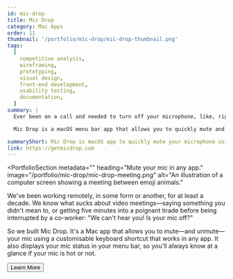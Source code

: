 ```yaml
---
id: mic-drop
title: Mic Drop
category: Mac Apps
order: 11
thumbnail: '/portfolio/mic-drop/mic-drop-thumbnail.png'
tags:
  [
    competitive analysis,
    wireframing,
    prototyping,
    visual design,
    front-end development,
    usability testing,
    documentation,
  ]
summary: |
  Ever been on a call and needed to turn off your microphone, like, right now, but couldn’t find the mute button quickly enough?

  Mic Drop is a macOS menu bar app that allows you to quickly mute and unmute yourself using a keyboard shortcut. It works with every meeting app out there—from Zoom to Slack, FaceTime to Houseparty.

summaryShort: Mic Drop is macOS app to quickly mute your microphone using a customisable keyboard shortcut or menu bar control.
link: https://getmicdrop.com
---
```




<PortfolioSection
  metadata=""
  heading="Mute your mic in any app."
  image="/portfolio/mic-drop/mic-drop-meeting.png"
  alt="An illustration of a computer screen showing a meeting between emoji animals."
>

We've been working remotely, in some form or another, for at least a decade. We know what sucks about video meetings—saying something you didn't mean to, or getting five minutes into a poignant tirade before being interrupted by a co-worker: "We can't hear you! Is your mic off?"

So we built Mic Drop. It's a Mac app that allows you to mute—and unmute—your mic using a customisable keyboard shortcut that works in any app. It also displays your mic status in your menu bar, so you'll always know at a glance if your mic is hot or not.

<div
  css={css`
    text-align: center;
  `}
>
  <Button
    primary
    navigation
    href="https://getmicdrop.com/?pk_campaign=octopusthink&pk_kwd=portfolio"
  >
    Learn More
  </Button>
</div>

</PortfolioSection>

<!-- todo: show this section maybe once we have more content, OR portfolio navigation in place!

<ImagePanel
  dark
  alt="A visualisation showing the steps in the user journey, including emotional highlights."
  image="/portfolio/mic-drop/mic-drop-title.png"
/>
-->
